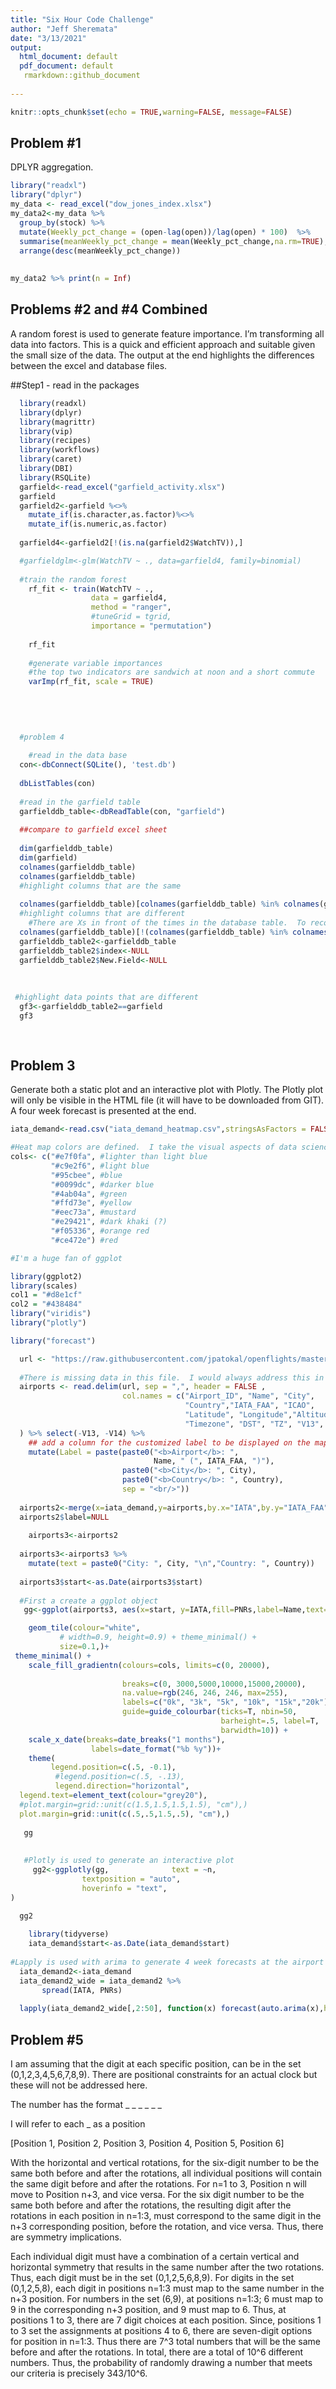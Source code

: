 ```yaml
---
title: "Six Hour Code Challenge"
author: "Jeff Sheremata"
date: "3/13/2021"
output:
  html_document: default
  pdf_document: default
   rmarkdown::github_document
   
---
```


```r
knitr::opts_chunk$set(echo = TRUE,warning=FALSE, message=FALSE)
```

## Problem #1

DPLYR aggregation.

```r
library("readxl")
library("dplyr")
my_data <- read_excel("dow_jones_index.xlsx")
my_data2<-my_data %>%
  group_by(stock) %>% 
  mutate(Weekly_pct_change = (open-lag(open))/lag(open) * 100)  %>% 
  summarise(meanWeekly_pct_change = mean(Weekly_pct_change,na.rm=TRUE), .groups = 'drop') %>% 
  arrange(desc(meanWeekly_pct_change))
  
  
my_data2 %>% print(n = Inf) 
```


## Problems #2 and #4 Combined

A random forest is used to generate feature importance.  I'm transforming all data into factors.  This is a quick and efficient approach and suitable given the small size of the data.  The output at the end highlights the differences between the excel and database files.  

##Step1 - read in the packages
```r


  library(readxl)
  library(dplyr)
  library(magrittr)
  library(vip)
  library(recipes)
  library(workflows)
  library(caret)
  library(DBI)
  library(RSQLite)
  garfield<-read_excel("garfield_activity.xlsx")
  garfield
  garfield2<-garfield %<>%
    mutate_if(is.character,as.factor)%<>%
    mutate_if(is.numeric,as.factor)
  
  garfield4<-garfield2[!(is.na(garfield2$WatchTV)),]

  #garfieldglm<-glm(WatchTV ~ ., data=garfield4, family=binomial)
  
  #train the random forest
    rf_fit <- train(WatchTV ~ ., 
                  data = garfield4, 
                  method = "ranger",
                  #tuneGrid = tgrid,
                  importance = "permutation")
    
    rf_fit
    
    #generate variable importances
    #the top two indicators are sandwich at noon and a short commute  
    varImp(rf_fit, scale = TRUE)
    
    
    
    

  #problem 4
    
    #read in the data base
  con<-dbConnect(SQLite(), 'test.db')
  
  dbListTables(con)
  
  #read in the garfield table
  garfielddb_table<-dbReadTable(con, "garfield")
  
  ##compare to garfield excel sheet
  
  dim(garfielddb_table)
  dim(garfield)
  colnames(garfielddb_table)
  colnames(garfielddb_table)
  #highlight columns that are the same
  
  colnames(garfielddb_table)[colnames(garfielddb_table) %in% colnames(garfield)]
  #highlight columns that are different
    #There are Xs in front of the times in the database table.  To reconcile the two tables, the index and New.Field columns should be removed from the database table. 
  colnames(garfielddb_table)[!(colnames(garfielddb_table) %in% colnames(garfield))]
  garfielddb_table2<-garfielddb_table
  garfielddb_table2$index<-NULL
  garfielddb_table2$New.Field<-NULL
  
  
 
 #highlight data points that are different
  gf3<-garfielddb_table2==garfield
  gf3  
  
   
```


## Problem 3

Generate both a static plot and an interactive plot with Plotly.  The Plotly plot will only be visible in the HTML file (it will have to be downloaded from GIT).  A four week forecast is presented at the end.

```r
iata_demand<-read.csv("iata_demand_heatmap.csv",stringsAsFactors = FALSE,header=TRUE)

#Heat map colors are defined.  I take the visual aspects of data science very seriously.  This pallete comes from a Wall Street Journal visualization.  
cols<- c("#e7f0fa", #lighter than light blue
         "#c9e2f6", #light blue
         "#95cbee", #blue
         "#0099dc", #darker blue
         "#4ab04a", #green
         "#ffd73e", #yellow
         "#eec73a", #mustard
         "#e29421", #dark khaki (?)
         "#f05336", #orange red
         "#ce472e") #red

#I'm a huge fan of ggplot

library(ggplot2)
library(scales)
col1 = "#d8e1cf" 
col2 = "#438484"
library("viridis")
library("plotly")

library("forecast")

  url <- "https://raw.githubusercontent.com/jpatokal/openflights/master/data/airports.dat"
  
  #There is missing data in this file.  I would always address this in my professional work.  I'm reading it in to add data for the interactive heat map.
  airports <- read.delim(url, sep = ",", header = FALSE ,
                         col.names = c("Airport_ID", "Name", "City",
                                       "Country","IATA_FAA", "ICAO",
                                       "Latitude", "Longitude","Altitude",
                                       "Timezone", "DST", "TZ", "V13", "V14")
  ) %>% select(-V13, -V14) %>%
    ## add a column for the customized label to be displayed on the map
    mutate(Label = paste(paste0("<b>Airport</b>: ",
                                Name, " (", IATA_FAA, ")"),
                         paste0("<b>City</b>: ", City),
                         paste0("<b>Country</b>: ", Country),
                         sep = "<br/>"))
  
  airports2<-merge(x=iata_demand,y=airports,by.x="IATA",by.y="IATA_FAA",all.x=TRUE)
  airports2$label=NULL
  
    airports3<-airports2
  
  airports3<-airports3 %>%
    mutate(text = paste0("City: ", City, "\n","Country: ", Country))
  
  airports3$start<-as.Date(airports3$start)
  
  #First a create a ggplot object
   gg<-ggplot(airports3, aes(x=start, y=IATA,fill=PNRs,label=Name,text=text ) )  +  

    geom_tile(colour="white", 
           # width=0.9, height=0.9) + theme_minimal() +
           size=0.1,)+
 theme_minimal() +
    scale_fill_gradientn(colours=cols, limits=c(0, 20000),
                         
                         breaks=c(0, 3000,5000,10000,15000,20000), 
                         na.value=rgb(246, 246, 246, max=255),
                         labels=c("0k", "3k", "5k", "10k", "15k","20k"),
                         guide=guide_colourbar(ticks=T, nbin=50,
                                               barheight=.5, label=T, 
                                               barwidth=10)) +
    scale_x_date(breaks=date_breaks("1 months"),
                  labels=date_format("%b %y"))+
    theme(
         legend.position=c(.5, -0.1),
          #legend.position=c(.5, -.13),
          legend.direction="horizontal",
  legend.text=element_text(colour="grey20"),
  #plot.margin=grid::unit(c(1.5,1.5,1.5,1.5), "cm"),)
  plot.margin=grid::unit(c(.5,.5,1.5,.5), "cm"),)
   
   gg
   
   
   #Plotly is used to generate an interactive plot
     gg2<-ggplotly(gg,              text = ~n,
                textposition = "auto",
                hoverinfo = "text",
)
    
  gg2

    library(tidyverse)
    iata_demand$start<-as.Date(iata_demand$start)
  
#Lapply is used with arima to generate 4 week forecasts at the airport level
  iata_demand2<-iata_demand
  iata_demand2_wide = iata_demand2 %>% 
       spread(IATA, PNRs)
  
  lapply(iata_demand2_wide[,2:50], function(x) forecast(auto.arima(x),h=4))
```

## Problem #5

I am assuming that the digit at each specific position, can be in the set (0,1,2,3,4,5,6,7,8,9).  There are positional constraints for an actual clock but these will not be addressed here.

The number has the format  _ _ _ _ _ _

I will refer to each _ as a position

 [Position 1, Position 2, Position 3, Position 4, Position 5, Position 6]

With the horizontal and vertical rotations, for the six-digit number to be the same both before and after the rotations, all individual positions will contain the same digit before and after the rotations.  For n=1 to 3, Position n will move to Position n+3, and vice versa.  For the six digit number to be the same both before and after the rotations, the resulting digit after the rotations in each position in n=1:3, must correspond to the same digit in the n+3 corresponding position, before the rotation, and vice versa.  Thus, there are symmetry implications. 

Each individual digit must have a combination of a certain vertical and horizontal symmetry that results in the same number after the two rotations.  Thus, each digit must be in the set (0,1,2,5,6,8,9).  For digits in the set (0,1,2,5,8), each digit in positions n=1:3 must map to the same number in the n+3 position.  For numbers in the set (6,9), at positions n=1:3; 6 must map to 9 in the corresponding n+3 position, and 9 must map to 6.  Thus, at positions 1 to 3, there are 7 digit choices at each position.  Since, positions 1 to 3 set the assignments at positions 4 to 6, there are seven-digit options for position in n=1:3.  Thus there are 7^3 total numbers that will be the same before and after the rotations.  In total, there are a total of 10^6 different numbers.  Thus, the probability of randomly drawing a number that meets our criteria is precisely 343/10^6.


